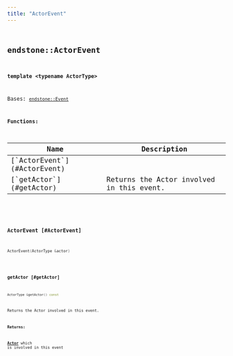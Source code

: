 ```yaml
---
title: "ActorEvent"
---
```


## <code className="doc-symbol doc-symbol-class"/> endstone::ActorEvent

**template &lt;typename ActorType&gt;**

Bases: [`endstone::Event`](event)
















**Functions:**

<table>
<thead>
   <tr>
      <th>Name</th>
      <th>Description</th>
   </tr>
</thead>
<tbody>
<tr key="classendstone_1_1_actor_event_1a07f53f59692095b4a31a6e3d95128015">
    <td>[`ActorEvent`](#ActorEvent)</td>
    <td></td>
</tr>
<tr key="classendstone_1_1_actor_event_1a49c459c96e831dbab2333ec2187ea552">
    <td>[`getActor`](#getActor)</td>
    <td>Returns the Actor involved in this event.</td>
</tr>
</tbody>
</table>

### <code className="doc-symbol doc-symbol-function"/> ActorEvent [#ActorEvent]

```cpp
ActorEvent(ActorType &actor)
```
### <code className="doc-symbol doc-symbol-function"/> getActor [#getActor]

```cpp
ActorType &getActor() const
```

Returns the Actor involved in this event.





**Returns:**

[**Actor**](classendstone_1_1_actor.md) which is involved in this event 





        